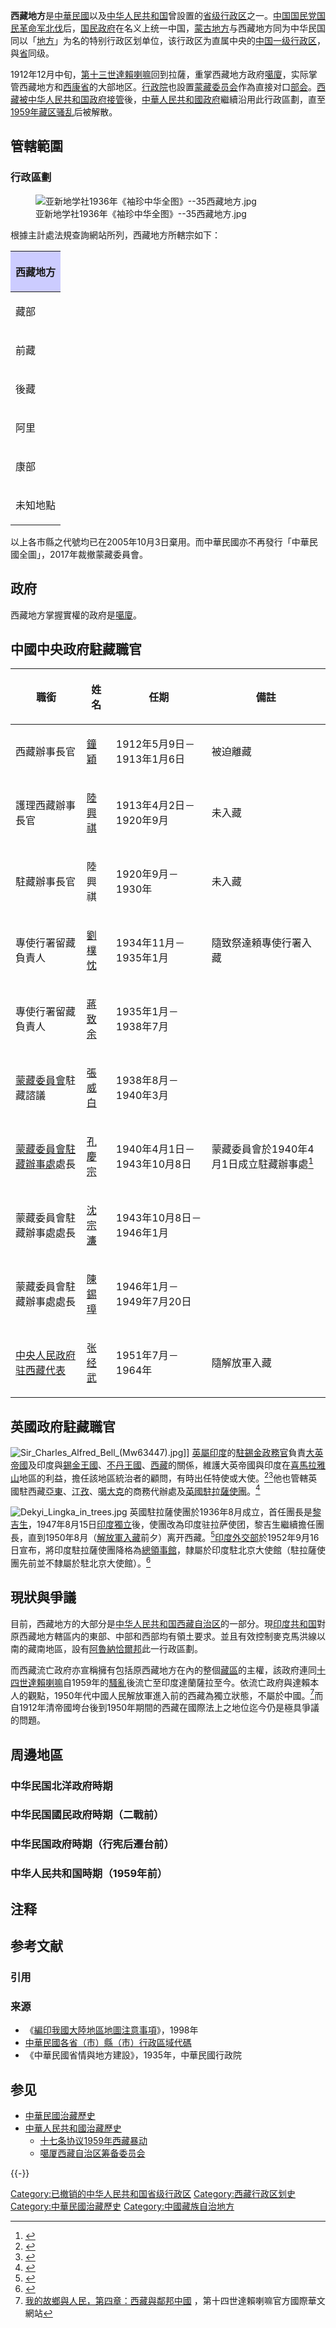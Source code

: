 {{Otheruses |subject = [[中国一级行政区|行政區劃]] |other = 1912年至1951年中藏關係|中華民國與西藏關係史}}

{{Infobox Former Subdivision
|native_name = 
|conventional_long_name = 西藏地方
|common_name = 西藏地方
|subdivision = 地方
|nation = {{ROC-1928}}、{{PRC}}
|year_start = 1928年
|event_start = 
|date_start = 
|year_end = 1965年
|event_end = [[西藏自治区|西藏自治区]]成立
|date_end = 
|p1 = 中華民國與西藏關係史
|flag_p1 = Flag of the Republic of China 1912-1928.svg
|s1 = 西藏自治区
|flag_s1 = Flag of the People's Republic of China.svg
|s2 = 阿魯納恰爾邦
|flag_s2 = Flag of India.svg
|s3 = 查谟-克什米尔邦
|flag_s3 = Flag of India.svg
|image_map = ROC Div Xizang.svg
|image_map_caption = 
|capital = [[拉薩|拉薩]]
|common_languages = [[藏语|藏语]]
|stat_year1 = 
|stat_area1 = 
|stat_pop1 = 
|today = {{Flag|PRC}}[[西藏自治區|西藏自治區]]（[[中印边界问题|中印边界争议]]）<br />{{Flag|India}}[[阿魯納恰爾邦|阿魯納恰爾邦]]、[[查谟-克什米尔邦|查谟-克什米尔邦]]（[[中印边界问题|中印边界争议]]）
}}
{{西藏歷史}}

'''西藏地方'''是[[中華民國大陸時期|中華民國]]以及[[中华人民共和国|中华人民共和国]]曾設置的[[中国一级行政区|省级行政区]]之一。[[中国国民党|中国国民党]][[国民革命军北伐|国民革命军北伐]]后，[[国民政府|国民政府]]在名义上统一中国，[[蒙古地方|蒙古地方]]与西藏地方同为中华民国同以「[[地方_(中華民國)|地方]]」为名的特别行政区划单位，该行政区为直属中央的[[中国一级行政区|中国一级行政区]]，與[[省_(中華民國)|省]]同级。

1912年12月中旬，[[第十三世達賴喇嘛|第十三世達賴喇嘛]]回到拉薩，重掌西藏地方政府[[噶廈|噶廈]]，实际掌管西藏地方和[[西康省|西康省]]的大部地区。[[行政院|行政院]]也設置[[蒙藏委员会|蒙藏委员会]]作為直接对口[[部会|部会]]。[[中華人民共和國治藏歷史|西藏被中华人民共和国政府接管]]後，[[中華人民共和國政府|中華人民共和國政府]]繼續沿用此行政區劃，直至[[1959年藏区骚乱|1959年藏区骚乱]]后被解散。

==管轄範圍==
===行政區劃===
[[File:亚新地学社1936年《袖珍中华全图》--35西藏地方.jpg|thumb]]

根據主計處法規查詢網站所列，西藏地方所轄宗如下：

{| class="wikitable"
! colspan=8 style="background: #ccf;" | 西藏地方
|-
! 藏部 !! 駐地 !!  行政代碼 !! 等級 !! 宗 !! 藏語 !! width=200|駐地(2021年8月) || 沿革 
|-
|rowspan="61"| 前藏
|rowspan="61"| 拉薩
|37001 || 重要地點 || [[拉薩市|拉薩]] || {{藏|ལྷ་ས་}} || 今[[拉薩市|拉薩市]]城區 || 西藏地方首邑
|-
|37006 || 邊宗 || [[那曲市|哈拉烏蘇宗]] || {{藏|ནག་ཆུ་ས་ཁུལ}} || 今[[那曲市|那曲市]]城區 || 又稱黑河宗
|-
|37007 || 邊宗 || [[錯那縣|錯拉宗]] || {{藏|མཚོ་སྣ}} || 今[[錯那縣|錯那縣]]駐地[[錯那鎮|錯那鎮]] ||
|-
|37018 || 大宗 || [[乃東區|乃東宗]] || {{藏|སྣེ་གདོང}} || 今[[山南市|山南市]][[乃東區|乃東區]]駐地[[澤當街道|澤當街道]]<ref>今地定位參考牛平漢主編：《現代政區沿革綜表》第424-434頁。今地名均據西藏自治區測繪局，《西藏自治區地圖冊》、中國地圖出版社，1995年。</ref> || 
|-
|37019 || 大宗 || [[瓊結縣|瓊結宗]] || {{藏|འཕྱོངས་རྒྱས}} || 今[[瓊結縣|瓊結縣]]駐地[[瓊結鎮|瓊結鎮]] ||
|-
|37020 || 大宗 || [[貢嘎縣|貢噶爾宗]] || {{藏|གོང་དཀར}} || 今[[貢嘎縣|貢嘎縣]]駐地[[吉雄鎮|吉雄鎮]]<ref>曾世英、方俊增訂《中國分省新圖》（1948年）第53-54頁有貢喀，在曲水南；《中華人民共和國地圖集》（地圖出版社，1958年）第72-73頁有貢噶宗，亦在曲水南。兩者為同一地點，貢喀與貢噶爾為同音異寫。曲水即今曲水縣駐地曲水鎮。貢噶的位置在當今貢嘎縣治所吉雄鎮的凍薩一帶（在曲水南）。西藏自治區測繪局《西藏自治區地圖集》載：“1960年縣府由貢嘎學村遷至熱麥村，縣府現住吉雄。”</ref> || 又稱貢噶宗
|-
|37021 || 大宗 || [[隆子縣|崙孜宗]] || {{藏|ལྷུན་རྩེ}} || 今[[隆子縣|隆子縣]]駐地[[隆子鎮|隆子鎮]]<ref>曾世英、方俊增訂《中國分省新圖》（1948年）作“隆次宗”，《中華人民共和國行政區劃（1949-1997）》作“隆子宗”。西藏自治區測繪局《西藏自治區地圖集》載：“1972年，縣人民政府有松巴鄉宗學村遷到新巴。”</ref> ||又稱隆次宗。
|-
|37030 || 中宗 || [[達孜區|打孜宗]] || {{藏|སྟག་རྩེ་ཆུ}} || 今[[拉薩市|拉薩市]][[達孜區|達孜區]]駐地[[德庆镇_(达孜区)|德慶鎮]] ||
|-
|37031 || 中宗 || [[扎囊縣|桑葉宗]] || {{藏|བསམ་ཡས}} || 今[[扎囊縣|扎囊縣]]東北[[桑耶鎮|桑耶鎮]] ||
|-
|37033 || 中宗 || [[仁佈縣|仁本宗]] || {{藏|རིན་སྤུངས}} || 今[[仁佈縣|仁佈縣]]駐地[[德吉林鎮|德吉林鎮]] || 又稱仁蚌宗
|-
|37042 || 中宗 || [[桑日縣|沃卡宗]] || {{藏|འྲོལ་དགའ}} || 今[[桑日縣|桑日縣]]東北[[白堆鄉|白堆鄉]] ||
|-
|37043 || 中宗 || [[林周縣|冷竹宗]] || {{藏|གང་ཀྲུའུ་ཙུང}} || 今[[林周縣|林周縣]]北[[松盤鄉|松盤鄉]] ||
|-
|37044 || 中宗 || [[曲水縣|曲水宗]] || {{藏|ཆུ་ཤུར}} || 今[[曲水縣|曲水縣]]東[[曲水鎮_(曲水縣)|曲水鎮]] ||
|-
|37045 || 中宗 || [[洛扎縣|突宗]] || {{藏|དྲོ་བྲོ་རྲོང}} || 今[[洛扎縣|洛扎縣]]駐地[[洛扎鎮|洛扎鎮]] ||
|-
|37046 || 中宗 || [[洛扎縣|僧宗]] ||  {{藏|དགེ་འདུན་ཙུང}} || 今[[洛扎縣|洛扎縣]]東南[[生格鄉_(洛扎縣)|生格鄉]] ||
|-
|37050 || 中宗 || [[洛扎縣|奪宗]] || {{藏|ལྷོ་བྲག}} || 今[[洛扎縣|洛扎縣]]駐地[[洛扎鎮|洛扎鎮]] ||
|-
|37052 || 中宗 || [[措美縣|直谷宗]] || {{藏|ཀྲི་ཀུའ}} || 今[[措美縣|措美縣]]東北[[哲古鎮|哲古鎮]] ||
|-
|37057 || 中宗 || [[墨竹工卡縣|墨竹宮卡宗]] || {{藏|མལ་གྲོ་གུང་དཀར}} || 今[[墨竹工卡縣|墨竹工卡縣]]駐地[[工卡鎮|工卡鎮]] ||
|-
|37058 || 中宗 || [[當雄縣|卡爾孜宗]] || {{藏|མཁར་རེ་རྲོང}} || 今[[當雄縣|當雄縣]]西南[[公塘鄉|公塘鄉]] ||
|-
|37059 || 中宗 || [[乃東區|文札卡宗]] || {{藏|ཝུན་ར་ཁ}} || 今[[山南市|山南市]][[乃東區|乃東區]]駐地[[澤當街道|澤當街道]]東北 ||
|-
|37060 || 中宗 || [[曲鬆縣|轄魯宗]] || {{藏|ཞ་ལ}} || 今[[曲鬆縣|曲鬆縣]]西南[[下江鄉|下江鄉]] || 
|-
|37061 || 中宗 || [[堆龍德慶縣|策堆得宗]] || {{藏|ཐབས་ཇུས་བྱུང}} || 今[[堆龍德慶縣|堆龍德慶縣]]駐地[[東嘎街道|東嘎街道]] ||
|-
|37062 || 中宗 || [[措美縣|達爾瑪宗]] || {{藏|བརྡར་མ}} || 今[[措美縣|措美縣]]西南[[乃西鄉|乃西鄉]] ||
|-
|37063 || 中宗 || [[尼木縣|聶母宗]] || {{藏|སྙེ་མོ}} || 今[[尼木縣|尼木縣]]駐地[[塔榮鎮|塔榮鎮]] ||
|-
|37064 || 中宗 || [[浪卡子縣|拉噶孜宗]] || {{藏|སྣ་དཀར་རྩེ}} || 今[[浪卡子縣|浪卡子縣]]駐地[[浪卡子鎮|浪卡子鎮]] ||
|- 
|37065 || 中宗 || [[浪卡子縣|嶺宗]] || {{藏|ལ}} || 今[[浪卡子縣|浪卡子縣]]東'''南林村''' ||
|-
|37067 || 中宗 || [[南木林縣|嶺噶爾宗]] ||  {{藏|གིང་སྒར}} || 今[[南木林縣|南木林縣]]東南[[達孜鄉|達孜鄉]] ||
|-
|37069 || 中宗 || [[當雄縣|羊八井宗]] || {{藏|ཡངས་པ་ཅན}} || 今[[當雄縣|當雄縣]]西南[[羊八井鎮|羊八井鎮]] ||
|-
|37070 || 中宗 || [[尼木縣|麻爾江宗]] || {{藏|མར་ཅང}} || 今[[尼木縣|尼木縣]]西北[[麻江鄉_(尼木縣)|麻江鄉]] ||
|-
|37071 || 小宗 || [[乃東區|雅爾堆宗]] ||  {{藏|ཡར་སྲོད}} || 今[[山南市|山南市]][[乃東區|乃東區]]東南[[亞堆鄉|亞堆鄉]] ||
|-
|37073 || 小宗 || [[加查縣|拉歲宗]] || {{藏|ལྷ་གསོལ}} || 今[[加查縣|加查縣]]西南[[拉綏鄉|拉綏鄉]] ||
|-
|37074 || 小宗 || [[林周縣|撒拉宗]] || {{藏|ས་ལར}} || 今[[林周縣|林周縣]]駐地[[甘丹曲果鎮|甘丹曲果鎮]]西 ||
|-
|37075 || 小宗 || [[林周縣|浪蕩宗]] || {{藏|ཡང་ངེ་ཡེང་ངེ}} || 今[[林周縣|林周縣]]駐地[[甘丹曲果鎮|甘丹曲果鎮]]西 ||
|-
|37076 || 小宗 || [[乃東區|頗章宗]] || {{藏|ཕྲོ་བྲང}} || 今[[山南市|山南市]][[乃東區|乃東區]]東南[[頗章鄉|頗章鄉]] ||
|-
|37077 || 小宗 || [[扎囊縣|札溪宗]] || {{藏|བཀྲ་ཤིས}} || 今[[扎囊縣|扎囊縣]]東[[扎其鄉|扎其鄉]] ||
|-
|37078 || 小宗 || [[曲水縣|色宗]] || {{藏|མདྲོག}} || 今[[曲水縣|曲水縣]]駐地[[曲水鎮|曲水鎮]]西 ||
|-
|37082 || 小宗 || [[洛扎縣|拉康宗]] || {{藏|ལྷ་ཁང}} || 今[[洛扎縣|洛扎縣]]東南[[拉康鎮|拉康鎮]] ||
|-
|37083 || 小宗 || [[加查縣|瓊科爾結宗]] || {{藏|ཆྲོས་འཁྲོར་རྒྱལ}} || 今[[加查縣|加查縣]]北[[崔久鄉|崔久鄉]] ||
|-
|37084 || 小宗 || [[蔡公堂街道|蔡裡宗]] || {{藏|ཚལ་གུང་ཐང}} || 今[[拉薩市|拉薩市]]東[[蔡公堂街道|蔡公堂街道]] ||
|-
|37085 || 小宗 || [[達孜縣|曲隆宗]] ||  {{藏|ཆུ་ཀླུང}} || 今[[拉薩市|拉薩市]][[達孜區|達孜區]]駐地[[德庆镇_(达孜区)|德慶鎮]]西南'''曲龍'''||
|-
|37086 || 小宗 || [[扎囊縣|扎稱宗]] || {{藏|སྦྲགས་ཕེང}} || 今[[扎囊縣|扎囊縣]]駐地[[扎塘鎮|扎塘鎮]]西北 ||
|-
|37087 || 小宗 || [[比如縣|扎布嶺宗]] || {{藏|ཕྱོགས་རིས་སུ་གྲགས་པ}} || 今[[比如縣|比如縣]]東南[[白嘎鄉|白嘎鄉]] ||
|-
|37088 || 小宗 || [[拉薩市|扎什宗]] || {{藏|བཀྲ་ཤིས}} || 今[[拉薩市|拉薩市]]東北 ||
|-
|37089 || 小宗 || [[林周縣|洛美宗]] || {{藏|ལྲོ་མ}} || 今[[林周縣|林周縣]]北'''哈母''' ||
|-
|37090 || 小宗 || [[拉薩市|嘉爾佈宗]] || {{藏|ས་པྲོ}} || 今[[拉薩市|拉薩市]]西北 ||
|-
|37091 || 小宗 || [[墨竹工卡縣|朗茹宗]] || {{藏|ལང་རུའུ}} || 今[[拉薩市|拉薩市]]與[[墨竹工卡縣|墨竹工卡縣]]之間 ||
|-
|37092 || 小宗 || [[堆龍德慶區|里烏宗]] || {{藏|སི་ལི་ཝུའ}} || 今[[拉薩市|拉薩市]][[堆龍德慶區|堆龍德慶區]]東[[柳梧街道|柳梧街道]] ||
|-
|37093 || 小宗 || [[曲水縣|降宗]] ||  {{藏|བབ་པ}} || 今[[曲水縣|曲水縣]]東北 ||
|-
|37094 || 小宗 || [[曲水縣|業黨宗]] || {{藏|ལས་རིགས་ཐང}} || 今[[曲水縣|曲水縣]]東北[[聶當鄉|聶當鄉]] ||
|-
|37095 || 小宗 || [[拉薩市|工佈塘宗]] || {{藏|སྐུ་འབུམ་ཐང}} || 今[[拉薩市|拉薩市]]東南 ||
|-
|<small>不適用</small> || 小宗 || [[當雄縣|達木牛廠宗]] || {{藏|ཤིང་རྟ་ལ་ཁ་དོན་པ}} || 今[[當雄縣|當雄縣]]駐地[[當曲卡鎮|當曲卡鎮]] ||
|-
|<small>不適用</small> || 小宗 || [[林周縣|波多宗]] || {{藏|ཕུ་མདོ}} || 今[[林周縣|林周縣]]北[[旁多鄉|旁多鄉]] || 又稱旁多宗
|-
|<small>不適用</small> || <small>不適用</small> || [[林周縣|林周宗]] || {{藏|ལྷུན་གྲུབ}} || 今[[林周縣|林周縣]]駐地[[甘丹曲果鎮|甘丹曲果鎮]] || 又稱隆珠宗
|-
|<small>不適用</small> || <small>不適用</small> || [[林周縣|郎洞宗]] || {{藏|ལང་པིན་ཙུང}} || 今[[林周縣|林周縣]]駐地[[甘丹曲果鎮|甘丹曲果鎮]] || 
|-
|<small>不適用</small> || <small>不適用</small> || [[聶榮縣|聶榮宗]] || {{藏|གཉན་རོང}} || 今[[聶榮縣|聶榮縣]]駐地[[聶榮鎮|聶榮鎮]] ||
|-
|<small>不適用</small> || <small>不適用</small> || [[洛扎縣|多宗]] || {{藏|རྒྱུད་མང}} || 今[[洛扎縣|洛扎縣]]境內 || 又稱多華宗
|-
|<small>不適用</small> || <small>不適用</small> || [[洛扎縣|生格宗]] || {{藏|སྐྱེས་བུ་ཆོས་འཛོམས}} || 今[[洛扎縣|洛扎縣]]境內 || 又稱新吉宗
|-
|<small>不適用</small> || <small>不適用</small> || [[桑日縣|桑日宗]] || {{藏|ཨོ་མོ་ཨུ}} || 今[[桑日縣|桑日縣]]駐地[[桑日鎮|桑日鎮]] || 又稱鄂噶宗 
|-
|<small>不適用</small> || <small>不適用</small> || [[曲鬆縣|拉加里宗]] || {{藏|ཨོ་མོ་ཨུ}} || 今[[曲鬆縣|曲鬆縣]]駐地[[曲鬆鎮|曲鬆鎮]] || 又稱拉普索宗 
|-
|<small>不適用</small> || <small>不適用</small> || [[達孜區|西德慶宗]] || {{藏|ཞི་བདེ་གི་དགེ་འདུན་པ}} || 今[[拉薩市|拉薩市]][[達孜區|達孜區]]境內 ||  
|-
|<small>不適用</small> || <small>不適用</small> || [[達孜區|東德慶宗]] || {{藏|ཇར་མན་ཞི་ལཱ}} || 今[[拉薩市|拉薩市]][[達孜區|達孜區]]境內 ||  
|-
|rowspan="45"| 後藏
|rowspan="45"| 日喀則
|37002 || 重要地點 || [[日喀則市|日喀則]] || {{藏|གཞིས་ཀ་རྩེ}} || 今[[日喀則市|日喀則市]]城區 ||
|-
|37008 || 邊宗 || [[帕里鎮|帕克哩宗]] || {{藏|ཕག་རི}} || 今[[亞東縣|亞東縣]]東北[[帕裡鎮|帕裡鎮]] ||又稱帕裡宗
|-
|37009 || 邊宗 || [[定結縣|定結宗]] || {{藏|གདིང་སྐྱེས}} || 今[[定結縣|定結縣]]東[[定結鄉|定結鄉]] ||
|-
|37010 || 邊宗 || [[聶拉木縣|聶拉木宗]] || {{藏|གཉའ་ལམ}} || 今[[聶拉木縣|聶拉木縣]]駐地[[聶拉木鎮|聶拉木鎮]] ||
|-
|37011 || 邊宗 || [[吉隆縣|濟嚨宗]] || {{藏|སྐྱིད་རོང}} || 今[[吉隆縣|吉隆縣]]東南[[吉隆鎮_(日喀則市)|吉隆鎮]] || 又稱吉隆宗
|-
|37016 || 邊宗 || [[定結縣|絨轄爾宗]] || {{藏|རོང་ཤར}} || 今[[定結縣|定結縣]]南[[薩爾鄉|薩爾鄉]] || 
|-
|37024 || 大宗 || [[江孜縣|江孜宗]] || {{藏|རྒྱལ་རྩེ}} || 今[[江孜縣|江孜縣]]駐地[[江孜鎮|江孜鎮]] ||
|-
|37025 || 大宗 || [[日喀則市|昔孜宗]] || {{藏|གཞིས་རྩེ}} || 今[[日喀則市|日喀則市]]城區 ||
|-
|37026 || 大宗 || [[定日縣|協噶爾宗]] || {{藏|ཤེལ་དཀར}} || 今[[定日縣|定日縣]]駐地[[協格爾鎮|協格爾鎮]]<ref>西藏自治區測繪局，《西藏自治區地圖冊》，第112頁；《中華人民共和國地圖集》第72-73頁。</ref> ||
|-
|37027 || 大宗 || [[申扎縣|納倉宗]] || {{藏|ཤན་རྩ}} || 今[[申扎縣|申扎縣]]駐地[[申扎鎮|申扎鎮]] ||
|-
|37032 || 中宗 || [[白朗縣|巴浪宗]] || {{藏|པ་སྣམ}} || 今[[白朗縣|白朗縣]]駐地[[洛江鎮|洛江鎮]]北白朗鄉 ||
|-
|37034 || 中宗 || [[薩迦縣|仁孜宗]] || {{藏|རིང་རྩེ}} || 今[[薩迦縣|薩迦縣]]東[[賽鄉|賽鄉]] ||
|-
|37035 || 中宗 || [[南木林縣|朗嶺宗]] || {{藏|རྣམ་གླིང}} || 今[[南木林縣|南木林縣]]駐地[[南木林鎮|南木林鎮]] ||
|-
|37036 || 中宗 || [[吉隆縣|宗喀宗]] || {{藏|རྫོང་དགའ}} || 今[[吉隆縣|吉隆縣]]駐地[[宗嘎鎮|宗嘎鎮]] || 又稱榮哈宗
|-
|37037 || 中宗 || [[薩嘎縣|撒噶宗]] || {{藏|ས་དགའ}} || 今[[薩嘎縣|薩嘎縣]]駐地[[加加鎮|加加鎮]] || 又稱薩嘎宗
|-
|37066 || 中宗 || [[南木林縣|納佈宗]] || {{藏|ལྷ་བུ}} || 今[[南木林縣|南木林縣]]東北[[拉布普鄉|拉布普鄉]] ||
|-
|37079 || 小宗 || [[江孜縣|堆衝宗]] || {{藏|འདུས་བྱུང}} || 今[[江孜縣|江孜縣]]駐地[[江孜縣|江孜縣]]西南 ||
|-
|37080 || 小宗 || [[白朗縣|汪墊宗]] || {{藏|དབང་ལྡན}} || 今[[白朗縣|白朗縣]]南[[旺丹鄉|旺丹鄉]] ||
|-
|37081 || 小宗 || [[定日縣|甲錯宗]] || {{藏|རྒྱ་མཚ}} || 今[[定日縣|定日縣]]東北[[加措鄉|加措鄉]] ||
|-
|<small>不適用</small> || 大宗 || [[拉孜縣|拉孜宗]] || {{藏|ལྷ་རྩེ}} || 今[[拉孜縣|拉孜縣]]東北[[拉孜鎮|拉孜鎮]] ||
|-
|<small>不適用</small> || 大宗 || [[日喀則市|練宗]] || {{藏|ལྷན}} || 今[[日喀則市|日喀則市]]東南[[聯鄉|聯鄉]] ||
|-
|<small>不適用</small> || 大宗 || [[定結縣|金龍宗]] || {{藏|ཅིན་ཝེ་ཙུང་ཙུང}} || 今[[定結縣|定結縣]]東北 ||
|-
|<small>不適用</small> || 中宗 || [[昂仁縣|昂仁宗]] || {{藏|ངམ་རིང}} || 今[[昂仁縣|昂仁縣]]駐地[[卡嘎鎮_(昂仁縣)|卡嘎鎮]] ||
|-
|<small>不適用</small> || 中宗 || [[江孜縣|仁侵孜宗]] || {{藏|རིན་ཆེན་རྩེ}} || 今[[謝通門縣|謝通門縣]]東[[仁欽則鄉|仁欽則鄉]] || 
|-
|<small>不適用</small> || 中宗 || [[日喀則市|結侵孜宗]] || {{藏|གང་གི་བཙན་འཛུལ་པའོ}} || 今[[日喀則市|日喀則市]]西 || 
|-
|<small>不適用</small> || 中宗 || [[日喀則市|帕克仲宗]] || {{藏|ཕ་ཁི་ཀྲུང}} || 今[[日喀則市|日喀則市]]西南'''帕中''' || 
|-
|<small>不適用</small> || 中宗 || [[日喀則市|翁貢宗]] || {{藏|ཝུང་ཡན་ཧྥུ}} || 今[[日喀則市|日喀則市]]東北'''哼格棍巴寺''' || 
|-
|<small>不適用</small> || 中宗 || [[南木林縣|干殿熱布結宗]] || {{藏|ཁང་ཆེན་གྱི་དགེ་འདུན་པ}} || 今[[南木林縣|南木林縣]]東南[[土佈加鄉|土佈加鄉]] || 
|-
|<small>不適用</small> || 中宗 || [[日喀則市|扎布甲宗]] || {{藏|པུའུ་རམས་པོ}} || 今[[日喀則市|日喀則市]]東'''妥家'''|| 又稱托不甲宗 ||
|-
|<small>不適用</small> || 中宗 || [[昂仁縣|德慶熱佈結宗]] || {{藏|ཀུན་སྤྱོད་ལ་དགེ་བའི་གྲོགས་ཅན}} || 今[[昂仁縣|昂仁縣]]西南'''魯傑棍巴'''|| 
|-
|<small>不適用</small> || 中宗 || [[南木林縣|央宗]] || {{藏|དབྱང་ཙུང}} || 今[[南木林縣|南木林縣]]駐地[[南木林鎮|南木林鎮]]'''要南楊村'''|| 
|-
|<small>不適用</small> || 中宗 || [[拉孜縣|絨錯宗]] || {{藏|ཁ་ཞེ་གཉིས་ལྡན}} || 今[[拉孜縣|拉孜縣]]駐地[[曲下鎮|曲下鎮]]'''西絨村''' || 
|-
|<small>不適用</small> || 中宗 || [[日喀則市|蔥堆宗]] || {{藏|འཚོང་འདུས}} || 今[[日喀則市|日喀則市]]東南'''衝堆''' || 
|-
|<small>不適用</small> || 中宗 || [[謝通門縣|協營宗]] || {{藏|བཞད་མཐོང་སྨོན}} || 今[[謝通門縣|謝通門縣]]駐地[[卡嘎鎮_(謝通門縣)|卡嘎鎮]]南 || 
|-
|<small>不適用</small> || 中宗 || [[崗巴縣|干壩宗]] || {{藏|ལྷ་རྩེ}} || 今[[崗巴縣|崗巴縣]]駐地[[崗巴鎮|崗巴鎮]] || 又稱崗巴宗
|-
|<small>不適用</small> || 小宗 || [[拉孜縣|彭錯嶺宗]] || {{藏|ཕུན་ཚོགས་གླིང}} || 今[[拉孜縣|拉孜縣]]東北[[彭措林鄉|彭措林鄉]] || 
|-
|<small>不適用</small> || 小宗 || [[謝通門縣|倫珠子宗]] || {{藏|དོན་གྲུབ་ཀྱི་རུས་གྲུབ}} || 今[[謝通門縣|謝通門縣]]東[[仁欽則鄉|仁欽則鄉]] || 
|-
|<small>不適用</small> || 小宗 || [[日喀則市|拉耳塘宗]] || {{藏|རྣར་བར་ཐང}} || 今[[日喀則市|日喀則市]]西南 || 
|-
|<small>不適用</small> || 小宗 || [[日喀則市|甲衝宗]] || {{藏|མི་ཀ་ས་ཙུང}} || 今[[日喀則市|日喀則市]]西南 || 
|-
|<small>不適用</small> || 小宗 || [[拉孜縣|哲宗]] || {{藏|རྩེད་གདོང}} || 今[[拉孜縣|拉孜縣]]駐地[[曲下鎮|曲下鎮]]附近 || 
|-
|<small>不適用</small> || 小宗 || [[南木林縣|擦耳宗]] || {{藏|རྣ་རྒྱབ་ཕྱོགས}} || 今[[南木林縣|南木林縣]]駐地[[南木林鎮|南木林鎮]]東南 || 
|-
|<small>不適用</small> || 小宗 || [[日喀則市|科朗宗]] || {{藏|ཁོ་ལང་ཙུང}} || 今[[日喀則市|日喀則市]]東南 || 
|-
|<small>不適用</small> || 小宗 || [[東嘎鄉|凍噶爾宗]] || {{藏|རབ་དགའ}} || 今[[日喀則市|日喀則市]][[桑珠孜區|桑珠孜區]]北[[東嘎鄉|東嘎鄉]] || 
|-
|<small>不適用</small> || 小宗 || [[江孜縣|苦宗]] || {{藏|དབང་རྩ}} || 今[[江孜縣|江孜縣]]駐地[[江孜鎮|江孜鎮]]東南 || 
|-
|<small>不適用</small> || <small>不適用</small> || [[白朗縣|白朗宗]] || {{藏|པ་སྣམ}} || 今[[白朗縣|白朗縣]]駐地[[洛江鎮|洛江鎮]] || 
|-
|rowspan="6"| 阿里
|rowspan="6"| 噶大克
|37003 || 重要地點 || [[噶爾縣|噶大克]] || {{藏|མགར་ཐོག}} || 今[[噶爾縣|噶爾縣]]南[[昆沙鄉|昆沙鄉]]'''噶爾新村''' || 
|-
|37005 || 邊宗 || [[噶爾縣|堆噶爾宗]] || {{藏|སྟོད་སྒར}} || 今[[噶爾縣|噶爾縣]]南[[昆沙鄉|昆沙鄉]]'''噶爾新村''' || 
|-
|37013 || 邊宗 || [[普蘭縣|補人宗]] || {{藏|སྤུ་རང་སྟག་ལ}} || 今[[普蘭縣|普蘭縣]]駐地[[普蘭鎮|普蘭鎮]] ||
|-
|37017 || 邊宗 || [[札達縣|達巴喀爾宗]] || {{藏|མདའ་པ་ཁ་ལུང}} || 今[[札達縣|札達縣]]東南[[達巴鄉|達巴鄉]] ||
|-
|37047 || 中宗 || [[札達縣|雜仁宗]] || {{藏|ར་ཧྲེང}} || 今[[札達縣|札達縣]]駐地[[托林鎮|托林鎮]] ||
|-
|37048 || 中宗 || [[日土縣|茹拕宗]] || {{藏|རུ་ཐོག}} || 今[[日土縣|日土縣]]駐地[[日土鎮|日土鎮]] ||
|-
|rowspan="40"| 康部
|rowspan="40"| 昌都宗
|37004 || 大宗 || [[芒康縣|江卡宗]] || {{藏|སྨར་ཁམས}} || 今[[芒康縣|芒康縣]]駐地[[嘎托鎮|嘎托鎮]] || 詳請閱讀[[西康省_(中華民國)|西康省]]條目行政區劃沿革的[[寧靜縣|寧靜縣]]部分。
|-
|37012 || 邊宗 || [[貢覺縣|貢覺宗]] || {{藏|གོ་འཇོ}} || 今[[貢覺縣|貢覺縣]]東南[[哈加鄉|哈加鄉]]曲卡村 || 詳請閱讀[[西康省_(中華民國)|西康省]]條目行政區劃沿革的[[貢縣|貢縣]]部分。
|-
|37014 || 邊宗 || [[波密縣|博窩宗]] || {{藏|སྤོ་མེས}} || 今[[波密縣|波密縣]]東南[[鬆宗鎮|鬆宗鎮]] ||
|-
|37015 || 邊宗 || [[工布江達縣|工佈碩卡宗]] || {{藏|ཞོ་ཁ}} || 今[[工布江達縣|工布江達縣]]東北[[巴河鎮|巴河鎮]]雪卡村 || 又稱雪喀宗。
|-
|37022 || 大宗 || [[察隅縣|桑昂曲宗]] || {{藏|གསང་སྔགས་ཆུ}} || 科麥（今[[察隅縣|察隅縣]]北[[古玉鄉|古玉鄉]]）<ref>西藏自治區測繪局，《西藏自治區地圖冊》，第160頁。</ref> || 據《科麥縣志》記載：“科麥縣原稱桑昂曲宗，藏名察窪岡，一稱察窪隆壩，藏史為西藏十三部落之一。”<ref>《中國地方志集成·西藏府縣志輯》，巴蜀書社，1995年，第221頁。</ref> 詳請閱讀[[西康省_(中華民國)|西康省]]條目行政區劃沿革的[[科麥縣|科麥縣]]部分。
|-
|37023 || 大宗 || [[林芝市|工佈則岡宗]] || {{藏|རྩེ་ལ}} || 今[[林芝市|林芝市]][[巴宜區|巴宜區]]南[[佈久鄉|佈久鄉]]嘎瑪村<ref>曾世英、方俊增訂《中國分省新圖》（1948年）作“次拉宗”，《中華人民共和國地圖集》（地圖出版社，1958年）作“則拉宗”。</ref>  || 又稱孜拉宗
|-
|37028 || 中宗 || [[洛隆縣|洛隆宗]] || {{藏|ལྷོ་རོང}} || 今[[洛隆縣|洛隆縣]]東[[康沙鎮|康沙鎮]] ||
|-
|37029 || 中宗 || [[林芝市|角木宗]] || {{藏|ཇོ་མོ}} || 今[[林芝市|林芝市]][[巴宜區|巴宜區]]西[[覺木街道|覺木街道]] || 又稱覺木宗
|-
|37038 || 中宗 || [[左貢縣|作崗宗]] || {{藏|མཛོ་སྒང}} || 今[[左貢縣|左貢縣]]西北[[田妥镇|田妥镇]] || 又稱左貢宗
|-
|37039 || 中宗 || [[波密縣|達爾宗]] || {{藏|དར་རྫོང}} || 今[[波密縣|波密縣]]西北 ||
|-
|37040 || 中宗 || [[江達縣|江達宗]] || {{藏|འཇོ་མདའ}} || 今[[江達縣|江達縣]]駐地[[江達鎮|江達鎮]] ||
|-
|37041 || 中宗 || [[朗縣|古浪宗]] ||  {{藏|གྲོང་མདའ}} || 今[[朗縣|朗縣]]西[[仲達鎮|仲達鎮]] || 又稱古魯納木吉牙<ref>《中華人民共和國地圖集》（地圖出版社，1958年）作“庫耶木吉宗”。相對位置即今仲達。</ref>
|-
|37049 || 中宗 || [[索縣|鎖莊子宗]] || {{藏|སོག}} || 今[[索縣|索縣]]駐地[[亞拉鎮|亞拉鎮]] ||
|-
|37051 || 中宗 || [[邊壩縣|結登宗]] || {{藏|མདུད་བཀྲོད}} || 今[[邊壩縣|邊壩縣]]西北[[沙丁鄉|沙丁鄉]] || 又稱街頓宗
|-
|37053 || 中宗 || [[碩督鎮|碩般多宗]] || {{藏|མང་རབ་འབྱམས་པ་ས}} || 今[[洛隆縣|洛隆縣]]西[[碩督鎮|碩督鎮]] || 詳請閱讀[[西康省_(中華民國)|西康省]]條目行政區劃沿革的[[碩督縣|碩督縣]]部分。
|-
|37054 || 中宗 || [[嘉黎縣|拉里宗]] || {{藏|ལྷ་རི}} || 今[[嘉黎縣|嘉黎縣]]東北[[嘉黎鎮|嘉黎鎮]] || 詳請閱讀[[西康省_(中華民國)|西康省]]條目行政區劃沿革的[[嘉黎縣|嘉黎縣]]部分。
|-
|37055 || 中宗 || [[朗縣|朗宗]] || {{藏|སྣང}} || 今[[朗縣|朗縣]]駐地[[朗鎮|朗鎮]] ||
|-
|37056 || 中宗 || [[米林縣|沃隆宗]] || {{藏|ཨྲོ་རྲོང}} || 今[[米林縣|米林縣]]西南[[臥龍鎮_(米林縣)|臥龍鎮]] ||
|-
|37072 || 小宗 || [[朗縣|金東宗]] ||  {{藏|སེམ་སྲོང}} || 今[[朗縣|朗縣]]東南[[金東鄉|金東鄉]] ||
|-
|<small>不適用</small> || <small>不適用</small> || [[察雅縣|察雅宗]] || {{藏|བྲག་གཡབ}} || 今[[察雅縣|察雅縣]]駐地[[煙多鎮|煙多鎮]] || 詳請閱讀[[西康省_(中華民國)|西康省]]條目行政區劃沿革的[[察雅縣|察雅縣]]部分。
|-
|<small>不適用</small> || <small>不適用</small> || [[卡若區|昌都宗]] || {{藏|ཆབ་མདོ}} || 今[[昌都市|昌都市]]城區 || 詳請閱讀[[西康省_(中華民國)|西康省]]條目行政區劃沿革的[[昌都縣|昌都縣]]部分。
|-
|<small>不適用</small> || <small>不適用</small> || [[卡若區|拉多宗]] || {{藏|ལྷ་ཐོག}} || 今[[昌都市|昌都市]][[卡若區|卡若區]]東北[[拉多鄉|拉多鄉]] ||
|-
|<small>不適用</small> || <small>不適用</small> || [[芒康縣|鹽井宗]] || {{藏|ཚྭ་ཁ་ལྷོ}} || 今[[芒康縣|芒康縣]]駐地[[嘎托鎮|嘎托鎮]] ||
|-
|<small>不適用</small> || <small>不適用</small> || [[八宿縣|八宿宗]] || {{藏|དཔའ་ཤོད}} || 今[[八宿縣|八宿縣]]駐地[[白瑪鎮|白瑪鎮]] || 
|-
|<small>不適用</small> || <small>不適用</small> || [[江達縣|江達宗]] || {{藏|འཇོ་མདའ}} || 今[[江達縣|江達縣]]駐地[[江達鎮|江達鎮]] || 詳請閱讀[[西康省_(中華民國)|西康省]]條目行政區劃沿革的[[同普縣|同普縣]]部分。
|-
|<small>不適用</small> || <small>不適用</small> || [[江達縣|鄧柯宗]] || {{藏|འདན་ཁོག་ནུབ་མ}} || 今[[江達縣|江達縣]]東北[[鄧柯鄉|鄧柯鄉]] ||
|-
|<small>不適用</small> || <small>不適用</small> || [[貢覺縣|貢覺宗]] || {{藏|གོ་འཇོ}} || 今[[貢覺縣|貢覺縣]]駐地[[莫洛鎮|莫洛鎮]]南 || 詳請閱讀[[西康省_(中華民國)|西康省]]條目行政區劃沿革的[[貢縣|貢縣]]部分。
|-
|<small>不適用</small> || <small>不適用</small> || [[貢覺縣|三岩宗]] || {{藏|གསུམ}} || 今[[貢覺縣|貢覺縣]]東南[[雄松鄉|雄松鄉]] || 詳請閱讀[[西康省_(中華民國)|西康省]]條目行政區劃沿革的[[武成縣_(西康)|武成縣]]部分。
|-
|<small>不適用</small> || <small>不適用</small> || [[類烏齊縣|類烏齊宗]] || {{藏|རི་བོ་ཆེ}} || 今[[類烏齊縣|類烏齊縣]]西北[[類烏齊鎮|類烏齊鎮]] ||
|-
|<small>不適用</small> || <small>不適用</small> || [[丁青縣|丁青宗]] || {{藏|སྟེང་ཆེན}} || 今[[丁青縣|丁青縣]]駐地[[丁青鎮|丁青鎮]] ||
|-
|<small>不適用</small> || <small>不適用</small> || [[工布江達縣|工布江達宗]] || {{藏|ཀོང་པོ་རྒྱ་མདའ}} || 江達尚（今[[工布江達縣|工布江達縣]]西北[[江達鄉_(工布江達縣)|江達鄉]]） ||
|-
|<small>不適用</small> || <small>不適用</small> || [[波密縣|博麥宗]] || {{藏|སྤོ་སྨད}} || 今[[波密縣|波密縣]]西北[[易貢鄉|易貢鄉]] ||
|-
|<small>不適用</small> || <small>不適用</small> || [[波密縣|博德宗]] || {{藏|དགེ་འདུན་པ་མང}} || 今[[波密縣|波密縣]]西北[[傾多鎮|傾多鎮]] ||
|-
|<small>不適用</small> || <small>不適用</small> || [[波密縣|博顿宗]] || {{藏|ཆུ་མཛོད}} || 今[[波密縣|波密縣]]東北[[多吉鄉|多吉鄉]] || 又稱博翟宗
|-
|<small>不適用</small> || <small>不適用</small> || [[巴青縣|巴青宗]] || {{藏|སྦྲ་ཆེན}} || 今[[巴青縣|巴青縣]]西北[[巴青鄉|巴青鄉]] ||
|-
|<small>不適用</small> || <small>不適用</small> || [[丁青縣|尺牍宗]] || {{藏|སྦྲ་ཆེན}} || 今[[丁青縣|丁青縣]]西北[[尺犊镇|尺犊镇]] ||
|-
|<small>不適用</small> || <small>不適用</small> || [[米林縣|孜拉宗]] || {{藏|རྩེ་ལ}} || 今[[米林縣|米林縣]]西[[扎西繞登鄉|扎西繞登鄉]] ||
|-
|<small>不適用</small> || <small>不適用</small> || [[邊壩縣|邊壩宗]] || {{藏|དཔལ་འབར}} || 今[[邊壩縣|邊壩縣]]駐地[[邊壩鎮|邊壩鎮]] ||
|-
|<small>不適用</small> || <small>不適用</small> || [[比如縣|比如宗]] || {{藏|འབྲི་རུ}} || 今[[比如縣|比如縣]]駐地[[比如鎮|比如鎮]] ||
|-
|<small>不適用</small> || <small>不適用</small> || [[丁青縣|色札宗]] || {{藏|སེར་སོན་གཞུང}} || 今[[丁青縣|丁青縣]]西北[[色扎鄉|色扎鄉]] ||
|-
|rowspan="6" colspan="2"| 未知地點
|37068 || 中宗 || '''錯朗宗''' || {{藏|མཚོ་ནང}} || 今地不詳 ||
|-
|<small>不適用</small> || 邊宗 || '''紅卡宗''' || {{藏|དགེ་འདུན་ཁམས}} || 今地不詳 ||
|-
|<small>不適用</small> || 中宗 || '''里卜宗''' || {{藏|པུའུ་རམས་པོ}} || 今地不詳 ||
|-
|<small>不適用</small> || 小宗 || '''晤欲宗''' || {{藏|ཝུའུ་ཡི་ཙུང}} || 今地不詳 ||
|-
|<small>不適用</small> || 小宗 || '''碌洞宗''' || {{藏|ཁུང་ཙི}} || 今地不詳 ||
|-
|<small>不適用</small> || 小宗 || '''扎喜孜宗''' || {{藏|བཀྲ་ཤིས་རྩེ་ཚོགས}} || 今地不詳 ||
|}


以上各市縣之代號均已在2005年10月3日棄用。而中華民國亦不再發行「中華民國全圖」，2017年裁撤蒙藏委員會。

==政府==
{{Main|噶廈}}

西藏地方掌握實權的政府是[[噶廈|噶廈]]。

==中國中央政府駐藏職官==
{| border="1" cellspacing="0" cellpadding="5" align="center"
! 職銜
! 姓名
! 任期
! 備註
|-
|西藏辦事長官
|[[鐘穎|鐘穎]]
|1912年5月9日－1913年1月6日
|被迫離藏
|-
|護理西藏辦事長官
|[[陸興祺|陸興祺]]
|1913年4月2日－1920年9月
|未入藏
|-
|駐藏辦事長官
|陸興祺
|1920年9月－1930年
|未入藏
|-
|專使行署留藏負責人
|[[劉樸忱|劉樸忱]]
|1934年11月－1935年1月
|隨致祭達頼專使行署入藏
|-
|專使行署留藏負責人
|[[蔣致余|蔣致余]]
|1935年1月－1938年7月
|
|-
|[[蒙藏委員會|蒙藏委員會]]駐藏諮議
|[[張威白|張威白]]
|1938年8月－1940年3月
|
|-
|[[蒙藏委員會|蒙藏委員會]][[蒙藏委員會駐藏辦事處|駐藏辦事處]]處長
|[[孔慶宗|孔慶宗]]
|1940年4月1日－1943年10月8日
|蒙藏委員會於1940年4月1日成立駐藏辦事處<ref>{{Cite web |url=http://www.tibet.cn/zxyj/xjdt/201507/t20150708_3454259.htm |title=简论蒙藏委员会驻藏办事处的历史作用 |access-date=2020-07-18 |archive-url=https://web.archive.org/web/20190212011437/http://www.tibet.cn/zxyj/xjdt/201507/t20150708_3454259.htm |archive-date=2019-02-12 |dead-url=no }}</ref>
|-
|蒙藏委員會駐藏辦事處處長
|[[沈宗濂|沈宗濂]]
|1943年10月8日－1946年1月
|
|-
|蒙藏委員會駐藏辦事處處長
|[[陳錫璋|陳錫璋]]
|1946年1月－1949年7月20日
|
|-
|[[中央人民政府驻西藏代表|中央人民政府驻西藏代表]]
|[[张经武|张经武]]
|1951年7月－1964年
|隨解放軍入藏
|}

==英國政府駐藏職官==
[[File:Sir_Charles_Alfred_Bell_(Mw63447).jpg|thumb]]]]
{{main|駐錫金政務官|英國駐拉薩使團|英国驻亚东商务委员|英国驻江孜商务委员}}
[[英屬印度|英屬印度]]的[[駐錫金政務官|駐錫金政務官]]負責[[大英帝國|大英帝國]]及印度與[[錫金王國|錫金王國]]、[[不丹王國|不丹王國]]、[[西藏|西藏]]的關係，維護大英帝國與印度在[[喜馬拉雅山|喜馬拉雅山]]地區的利益，擔任該地區統治者的顧問，有時出任特使或大使。<ref>{{cite journal | url=https://www.jstor.org/stable/25182574 | title=''The Establishment of the British Trade Agencies in Tibet: A Survey'' | author=A. C. McKay | journal=Journal of the Royal Asiatic Society | series=Third Series | volume=Vol. 2 | issue=No. 3 | date=November 1992 | page=399頁 | access-date=2017-10-30 | archive-url=https://web.archive.org/web/20160315044825/http://www.jstor.org/stable/25182574 | archive-date=2016-03-15 | dead-url=no }}</ref><ref name="Denjongpa">{{Cite journal | journal=BULLETIN OF TIBETOLOGY | volume=44 | issue=No. 1 and 2 | year=2008年 | pages=171-172頁 | url=http://himalaya.socanth.cam.ac.uk/collections/journals/bot/pdf/bot_2008_01-02_10.pdf | format=PDF | title=''The British Residency in the Himalayan State of Sikkim: A Heritage Building Restored to its Former Glory'' | author=Anna Balikci-Denjongpa, Namgyal Institute of Tibetology | access-date=2017-10-30 | archive-url=https://web.archive.org/web/20160705150804/http://himalaya.socanth.cam.ac.uk/collections/journals/bot/pdf/bot_2008_01-02_10.pdf | archive-date=2016-07-05 | dead-url=no }}{{en}}</ref>他也管轄英國駐西藏[[英国驻亚东商务委员|亞東]]、[[英国驻江孜商务委员|江孜]]、[[噶大克|噶大克]]的商務代辦處及[[英國駐拉薩使團|英國駐拉薩使團]]。<ref>{{Cite journal | title=論英國重要侵藏職官-駐錫金政務官--兼論英國內部關於中英涉藏職位官階對照的討論  |doi=10.13252/j.cnki.sasq.2015.01.012 |author=梁忠翠
| journal=南亞研究季刊 | year=2015年|issue=1期}}</ref>

[[File:Dekyi_Lingka_in_trees.jpg|thumb]]
英國駐拉薩使團於1936年8月成立，首任團長是[[黎吉生|黎吉生]]，1947年8月15日[[印度獨立|印度獨立]]後，使團改為印度驻拉萨使团，黎吉生繼續擔任團長，直到1950年8月（[[西藏和平解放|解放軍入藏]]前夕）离开西藏。<ref>{{cite journal|author=胡岩|title=《柳升祺先生谈所谓的英国“驻藏办事机构”──从黎吉生的去世说起》|url=http://www.tibet.cn/cn/rediscovery/201803/t20180313_5542617.html|journal=《中国西藏》|date=2001年|issue=3期|access-date=2020-07-18|archive-date=2018-06-26|archive-url=https://web.archive.org/web/20180626030725/http://www.tibet.cn/cn/rediscovery/201803/t20180313_5542617.html|dead-url=no}}</ref>[[印度外交部|印度外交部]]於1952年9月16日宣布，將印度駐拉薩使團降格為[[總領事館|總領事館]]，隸屬於印度駐北京大使館（駐拉薩使團先前並不隸屬於駐北京大使館）。<ref>{{cite book|author=Claude Arpi|title=''Born in Sin: The Panchsheel Agreement : the Sacrifice of Tibet''|url=https://books.google.com/books?id=38RAiJ3ApeIC&pg=PA57|pages=56-57|year=2004|publisher=Mittal Publications|isbn=978-81-7099-974-4}}</ref>

==現狀與爭議==
{{Main|西藏問題|中印边界问题}}

目前，西藏地方的大部分是[[中华人民共和国|中华人民共和国]][[西藏自治区|西藏自治区]]的一部分。現[[印度共和国|印度共和国]]對原西藏地方轄區内的東部、中部和西部均有領土要求。並且有效控制麥克馬洪線以南的藏南地區，設有[[阿魯納恰爾邦|阿魯納恰爾邦]]此一行政區劃。

而西藏流亡政府亦宣稱擁有包括原西藏地方在內的整個[[藏區|藏區]]的主權，該政府連同[[丹增嘉措|十四世達賴喇嘛]]自1959年的[[1959年藏區騷亂|騷亂]]後流亡至印度達蘭薩拉至今。依流亡政府與達賴本人的觀點，1950年代中國人民解放軍進入前的西藏為獨立狀態，不屬於中國。<ref>[http://www.dalailamaworld.com/topic.php?t=291&sid=e253e301327c7faa27899f26d7acf12c 我的故鄉與人民，第四章：西藏與鄰邦中國] {{Wayback|url=http://www.dalailamaworld.com/topic.php?t=291&sid=e253e301327c7faa27899f26d7acf12c |date=20130208132421 }}，第十四世達賴喇嘛官方國際華文網站</ref>而自1912年清帝國垮台後到1950年期間的西藏在國際法上之地位迄今仍是極具爭議的問題。

== 周邊地區 ==
=== 中华民国北洋政府時期 ===
{{Geographic Location
| 西北 = {{flag|British India}}
| 北 = [[新疆省_(中華民國)|新疆省]]
| 東北 = [[青海省_(中華民國)|青海省]] 
| 西 = {{flag|British India}}
| 中央 = 西藏地方 
| 東 = [[川邊特別區|川邊特別區]]
| 西南 = {{flag|British India}}
| 南 = {{flag|British India}}
| 東南 = {{flag|British India}}
}}

=== 中华民国國民政府時期（二戰前） ===
{{Geographic Location
| 西北 = {{flag|British India}}
| 北 = [[新疆省_(中華民國)|新疆省]]
| 東北 = [[青海省_(中華民國)|青海省]]
| 西 = {{flag|British India}}
| 中央 = 西藏地方
| 東 = [[西康省|西康省]]
| 西南 = {{flag|British India}}
| 南 = {{flag|British India}}
| 東南 ={{flag|British Burma}}
}}

=== 中华民国政府時期（行宪后遷台前）===
{{Geographic Location
| 西北 = {{flag|British India}}，後為{{flag|Dominion of India}}
| 北 = [[新疆省_(中華民國)|新疆省]]
| 東北 = [[青海省_(中華民國)|青海省]]
| 西 = {{flag|British India}}，後為{{flag|Dominion of India}}
| 中央 = 西藏地方
| 東 = [[西康省|西康省]]
| 西南 = {{flag|British India}}，後為{{flag|Dominion of India}}
| 南 = {{flag|British India}}，後為{{flag|Dominion of India}}
| 東南 = {{flag|British Burma}}，後為{{flag|Union of Burma}}
}}

===中华人民共和国時期（1959年前）===
{{Geographic Location
| 西北 = {{flag|Dominion of India}}，後為{{flag|India|name=印度共和国}}
| 北 = [[新疆省_(中華民國)|新疆省]]
| 東北 = [[青海省|青海省]]
| 西 = {{flag|Dominion of India}}，後為{{flag|India|name=印度共和国}}
| 中央 = 西藏地方
| 東 = [[昌都地区_(省级)|昌都地区]]，後為[[西藏自治区_(筹)|西藏自治区 (筹)]]
| 西南 ={{flag|Dominion of India}}，後為{{flag|India|name=印度共和国}}
| 南 = {{flag|Dominion of India}}，後為{{flag|India|name=印度共和国}}
| 東南 = {{flag|Union of Burma}}
}}

== 注释 ==
{{notelist|2}}

== 参考文献 ==
=== 引用 ===
{{Reflist}}

=== 来源 ===
* 《[[編印我國大陸地區地圖注意事項|編印我國大陸地區地圖注意事項]]》，1998年
* [https://web.archive.org/web/20061003233328/http://law.dgbas.gov.tw/system_1.php?LawID=O0300006 中華民國各省（市）縣（市）行政區域代碼]
* 《中華民國省情與地方建設》，1935年，中華民國行政院

== 参见 ==
{{Portal box|中華民國|中华人民共和国}}
* [[中華民國治藏歷史|中華民國治藏歷史]]
* [[中華人民共和國治藏歷史|中華人民共和國治藏歷史]]
** [[十七条协议|十七条协议]]{{to}}[[1959年西藏骚乱|1959年西藏暴动]]
** [[噶厦|噶厦]]{{to}}[[西藏自治区筹备委员会|西藏自治区筹备委员会]]

{{-}}
{{藏区}}
{{中華民國法理行政區劃}}
{{中华人民共和国省级以上行政区变动}}

{{DEFAULTSORT:Tibet}}
[[Category:已撤销的中华人民共和国省级行政区|Category:已撤销的中华人民共和国省级行政区]]
[[Category:西藏行政区划史|Category:西藏行政区划史]]
[[Category:中華民國治藏歷史|Category:中華民國治藏歷史]]
[[Category:中國藏族自治地方|Category:中國藏族自治地方]]